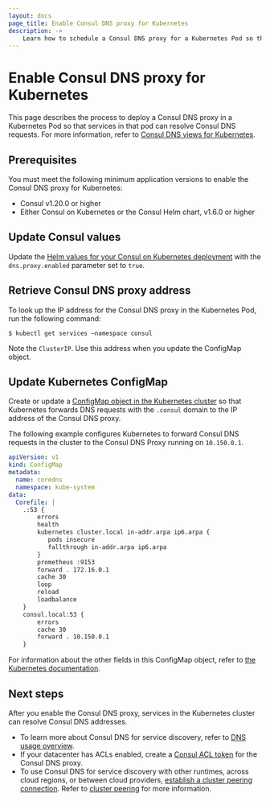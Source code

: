 ```yaml
---
layout: docs
page_title: Enable Consul DNS proxy for Kubernetes
description: ->
    Learn how to schedule a Consul DNS proxy for a Kubernetes Pod so that your services can return Consul DNS results for service discovery.
---
```


# Enable Consul DNS proxy for Kubernetes

This page describes the process to deploy a Consul DNS proxy in a Kubernetes Pod so that services in that pod can resolve Consul DNS requests. For more information, refer to [Consul DNS views for Kubernetes](/consul/docs/k8s/dns/views).

## Prerequisites

You must meet the following minimum application versions to enable the Consul DNS proxy for Kubernetes:

- Consul v1.20.0 or higher
- Either Consul on Kubernetes or the Consul Helm chart, v1.6.0 or higher

## Update Consul values

Update the [Helm values for your Consul on Kubernetes deployment](/consul/docs/k8s/helm) with the `dns.proxy.enabled` parameter set to `true`.

## Retrieve Consul DNS proxy address

To look up the IP address for the Consul DNS proxy in the Kubernetes Pod, run the following command:

```shell-session
$ kubectl get services –namespace consul
```

Note the `ClusterIP`. Use this address when you update the ConfigMap object.

## Update Kubernetes ConfigMap

Create or update a [ConfigMap object in the Kubernetes cluster](https://kubernetes.io/docs/concepts/configuration/configmap/) so that Kubernetes forwards DNS requests with the `.consul` domain to the IP address of the Consul DNS proxy.

The following example configures Kubernetes to forward Consul DNS requests in the cluster to the Consul DNS Proxy running on `10.150.0.1`.

```yaml
apiVersion: v1
kind: ConfigMap
metadata:
  name: coredns
  namespace: kube-system
data:
  Corefile: |
    .:53 {
        errors
        health
        kubernetes cluster.local in-addr.arpa ip6.arpa {
           pods insecure
           fallthrough in-addr.arpa ip6.arpa
        }
        prometheus :9153
        forward . 172.16.0.1
        cache 30
        loop
        reload
        loadbalance
    }
    consul.local:53 {
        errors
        cache 30
        forward . 10.150.0.1
    }  
```

For information about the other fields in this ConfigMap object, refer to [the Kubernetes documentation](https://kubernetes.io/docs/tasks/administer-cluster/dns-custom-nameservers/#coredns).

## Next steps

After you enable the Consul DNS proxy, services in the Kubernetes cluster can resolve Consul DNS addresses.

- To learn more about Consul DNS for service discovery, refer to [DNS usage overview](/consul/docs/services/discovery/dns-overview).
- If your datacenter has ACLs enabled, create a [Consul ACL token](/consul/docs/security/acl/tokens) for the Consul DNS proxy.
- To use Consul DNS for service discovery with other runtimes, across cloud regions, or between cloud providers, [establish a cluster peering connection](/consul/docs/k8s/connect/cluster-peering/usage/establish-peering). Refer to [cluster peering](/consul/docs/connect/cluster-peering) for more information.
